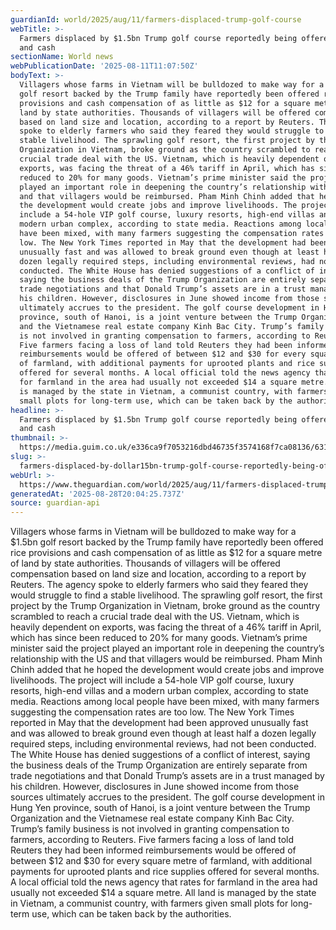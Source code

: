 ```yaml
---
guardianId: world/2025/aug/11/farmers-displaced-trump-golf-course
webTitle: >-
  Farmers displaced by $1.5bn Trump golf course reportedly being offered rice
  and cash
sectionName: World news
webPublicationDate: '2025-08-11T11:07:50Z'
bodyText: >-
  Villagers whose farms in Vietnam will be bulldozed to make way for a $1.5bn
  golf resort backed by the Trump family have reportedly been offered rice
  provisions and cash compensation of as little as $12 for a square metre of
  land by state authorities. Thousands of villagers will be offered compensation
  based on land size and location, according to a report by Reuters. The agency
  spoke to elderly farmers who said they feared they would struggle to find a
  stable livelihood. The sprawling golf resort, the first project by the Trump
  Organization in Vietnam, broke ground as the country scrambled to reach a
  crucial trade deal with the US. Vietnam, which is heavily dependent on
  exports, was facing the threat of a 46% tariff in April, which has since been
  reduced to 20% for many goods. Vietnam’s prime minister said the project
  played an important role in deepening the country’s relationship with the US
  and that villagers would be reimbursed. Pham Minh Chinh added that he hoped
  the development would create jobs and improve livelihoods. The project will
  include a 54-hole VIP golf course, luxury resorts, high-end villas and a
  modern urban complex, according to state media. Reactions among local people
  have been mixed, with many farmers suggesting the compensation rates are too
  low. The New York Times reported in May that the development had been approved
  unusually fast and was allowed to break ground even though at least half a
  dozen legally required steps, including environmental reviews, had not been
  conducted. The White House has denied suggestions of a conflict of interest,
  saying the business deals of the Trump Organization are entirely separate from
  trade negotiations and that Donald Trump’s assets are in a trust managed by
  his children. However, disclosures in June showed income from those sources
  ultimately accrues to the president. The golf course development in Hung Yen
  province, south of Hanoi, is a joint venture between the Trump Organization
  and the Vietnamese real estate company Kinh Bac City. Trump’s family business
  is not involved in granting compensation to farmers, according to Reuters.
  Five farmers facing a loss of land told Reuters they had been informed
  reimbursements would be offered of between $12 and $30 for every square metre
  of farmland, with additional payments for uprooted plants and rice supplies
  offered for several months. A local official told the news agency that rates
  for farmland in the area had usually not exceeded $14 a square metre. All land
  is managed by the state in Vietnam, a communist country, with farmers given
  small plots for long-term use, which can be taken back by the authorities.
headline: >-
  Farmers displaced by $1.5bn Trump golf course reportedly being offered rice
  and cash
thumbnail: >-
  https://media.guim.co.uk/e336ca9f7053216dbd46735f3574168f7ca08136/631_0_3156_2525/500.jpg
slug: >-
  farmers-displaced-by-dollar15bn-trump-golf-course-reportedly-being-offered-rice-and-cash
webUrl: >-
  https://www.theguardian.com/world/2025/aug/11/farmers-displaced-trump-golf-course
generatedAt: '2025-08-28T20:04:25.737Z'
source: guardian-api
---
```

Villagers whose farms in Vietnam will be bulldozed to make way for a $1.5bn golf resort backed by the Trump family have reportedly been offered rice provisions and cash compensation of as little as $12 for a square metre of land by state authorities. Thousands of villagers will be offered compensation based on land size and location, according to a report by Reuters. The agency spoke to elderly farmers who said they feared they would struggle to find a stable livelihood. The sprawling golf resort, the first project by the Trump Organization in Vietnam, broke ground as the country scrambled to reach a crucial trade deal with the US. Vietnam, which is heavily dependent on exports, was facing the threat of a 46% tariff in April, which has since been reduced to 20% for many goods. Vietnam’s prime minister said the project played an important role in deepening the country’s relationship with the US and that villagers would be reimbursed. Pham Minh Chinh added that he hoped the development would create jobs and improve livelihoods. The project will include a 54-hole VIP golf course, luxury resorts, high-end villas and a modern urban complex, according to state media. Reactions among local people have been mixed, with many farmers suggesting the compensation rates are too low. The New York Times reported in May that the development had been approved unusually fast and was allowed to break ground even though at least half a dozen legally required steps, including environmental reviews, had not been conducted. The White House has denied suggestions of a conflict of interest, saying the business deals of the Trump Organization are entirely separate from trade negotiations and that Donald Trump’s assets are in a trust managed by his children. However, disclosures in June showed income from those sources ultimately accrues to the president. The golf course development in Hung Yen province, south of Hanoi, is a joint venture between the Trump Organization and the Vietnamese real estate company Kinh Bac City. Trump’s family business is not involved in granting compensation to farmers, according to Reuters. Five farmers facing a loss of land told Reuters they had been informed reimbursements would be offered of between $12 and $30 for every square metre of farmland, with additional payments for uprooted plants and rice supplies offered for several months. A local official told the news agency that rates for farmland in the area had usually not exceeded $14 a square metre. All land is managed by the state in Vietnam, a communist country, with farmers given small plots for long-term use, which can be taken back by the authorities.

